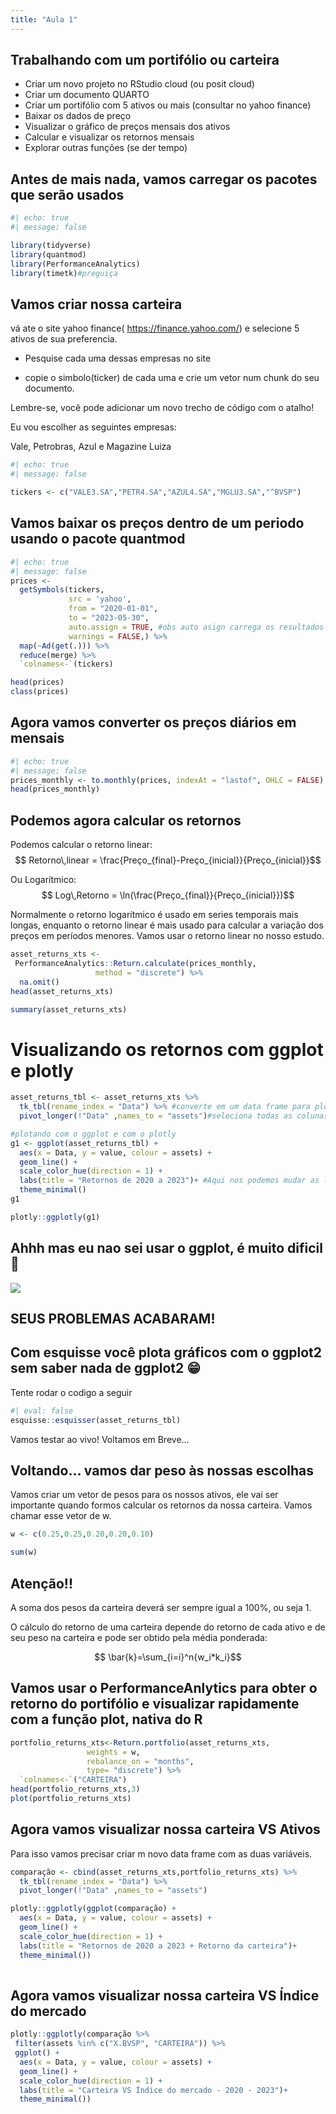 ```yaml
---
title: "Aula 1"
---
```


## Trabalhando com um portifólio ou carteira

-   Criar um novo projeto no RStudio cloud (ou posit cloud)
-   Criar um documento QUARTO
-   Criar um portifólio com 5 ativos ou mais (consultar no yahoo finance)
-   Baixar os dados de preço
-   Visualizar o gráfico de preços mensais dos ativos
-   Calcular e visualizar os retornos mensais
-   Explorar outras funções (se der tempo)

## Antes de mais nada, vamos carregar os pacotes que serão usados

```r
#| echo: true
#| message: false

library(tidyverse)
library(quantmod)
library(PerformanceAnalytics)
library(timetk)#preguiça

```

## Vamos criar nossa carteira

vá ate o site yahoo finance( <https://finance.yahoo.com/>) e selecione 5 ativos de sua preferencia.

-   Pesquise cada uma dessas empresas no site

-   copie o simbolo(ticker) de cada uma e crie um vetor num chunk do seu documento.

::: callout-tip
Lembre-se, você pode adicionar um novo trecho de código com o atalho!
:::

Eu vou escolher as seguintes empresas:

Vale, Petrobras, Azul e Magazine Luiza

```r
#| echo: true
#| message: false

tickers <- c("VALE3.SA","PETR4.SA","AZUL4.SA","MGLU3.SA","^BVSP")

```

## Vamos baixar os preços dentro de um periodo usando o pacote quantmod

```r
#| echo: true
#| message: false
prices <- 
  getSymbols(tickers, 
             src = 'yahoo', 
             from = "2020-01-01",
             to = "2023-05-30",
             auto.assign = TRUE, #obs auto asign carrega os resultados para o ambiente
             warnings = FALSE,) %>% 
  map(~Ad(get(.))) %>% 
  reduce(merge) %>%
  `colnames<-`(tickers)

head(prices)
class(prices)
```

## Agora vamos converter os preços diários em mensais

```r
#| echo: true
#| message: false
prices_monthly <- to.monthly(prices, indexAt = "lastof", OHLC = FALSE)
head(prices_monthly)
```

## Podemos agora calcular os retornos

Podemos calcular o retorno linear: $$ Retorno\,linear = \frac{Preço_{final}-Preço_{inicial}}{Preço_{inicial}}$$

Ou Logarítmico: $$ Log\,Retorno = \ln(\frac{Preço_{final}}{Preço_{inicial}})$$

Normalmente o retorno logarítmico é usado em series temporais mais longas, enquanto o retorno linear é mais usado para calcular a variação dos preços em períodos menores. Vamos usar o retorno linear no nosso estudo.

```r
asset_returns_xts <-
 PerformanceAnalytics::Return.calculate(prices_monthly, 
                   method = "discrete") %>% 
  na.omit()
head(asset_returns_xts)

summary(asset_returns_xts)
```

# Visualizando os retornos com ggplot e plotly

```r
asset_returns_tbl <- asset_returns_xts %>% 
  tk_tbl(rename_index = "Data") %>% #converte em um data frame para plotar com ggplot
  pivot_longer(!"Data" ,names_to = "assets")#seleciona todas as colunas menos data

#plotando com o ggplot e com o plotly
g1 <- ggplot(asset_returns_tbl) +
  aes(x = Data, y = value, colour = assets) +
  geom_line() +
  scale_color_hue(direction = 1) +
  labs(title = "Retornos de 2020 a 2023")+ #Aqui nos podemos mudar as legendas
  theme_minimal()
g1

plotly::ggplotly(g1)


```

## Ahhh mas eu nao sei usar o ggplot, é muito dificil 🥲

![](https://blog.99hunters.com/hs-fs/hubfs/seu-creysson.jpg?width=360&name=seu-creysson.jpg)

## SEUS PROBLEMAS ACABARAM!

## Com esquisse você plota gráficos com o ggplot2 sem saber nada de ggplot2 😁

Tente rodar o codigo a seguir

```r
#| eval: false
esquisse::esquisser(asset_returns_tbl)
```

Vamos testar ao vivo! Voltamos em Breve...

## Voltando... vamos dar peso às nossas escolhas

Vamos criar um vetor de pesos para os nossos ativos, ele vai ser importante quando formos calcular os retornos da nossa carteira. Vamos chamar esse vetor de w.

```r

w <- c(0.25,0.25,0.20,0.20,0.10)

sum(w)

```

::: callout-warning
## Atenção!!

A soma dos pesos da carteira deverá ser sempre igual a 100%, ou seja 1.
:::

O cálculo do retorno de uma carteira depende do retorno de cada ativo e de seu peso na carteira e pode ser obtido pela média ponderada:

$$ \bar{k}=\sum_{i=i}^n{w_i*k_i}$$

## Vamos usar o PerformanceAnlytics para obter o retorno do portifólio e visualizar rapidamente com a função plot, nativa do R

```r
portfolio_returns_xts<-Return.portfolio(asset_returns_xts,
                 weights = w,
                 rebalance_on = "months",
                 type= "discrete") %>% 
  `colnames<-`("CARTEIRA")
head(portfolio_returns_xts,3)
plot(portfolio_returns_xts)
```

## Agora vamos visualizar nossa carteira VS Ativos

Para isso vamos precisar criar m novo data frame com as duas variáveis.

```r
comparação <- cbind(asset_returns_xts,portfolio_returns_xts) %>% 
  tk_tbl(rename_index = "Data") %>% 
  pivot_longer(!"Data" ,names_to = "assets")

plotly::ggplotly(ggplot(comparação) +
  aes(x = Data, y = value, colour = assets) +
  geom_line() +
  scale_color_hue(direction = 1) +
  labs(title = "Retornos de 2020 a 2023 + Retorno da carteira")+ 
  theme_minimal())
  
```

## Agora vamos visualizar nossa carteira VS Índice do mercado

```r
plotly::ggplotly(comparação %>%
 filter(assets %in% c("X.BVSP", "CARTEIRA")) %>%
 ggplot() +
  aes(x = Data, y = value, colour = assets) +
  geom_line() +
  scale_color_hue(direction = 1) +
  labs(title = "Carteira VS Índice do mercado - 2020 - 2023")+
  theme_minimal())
```


